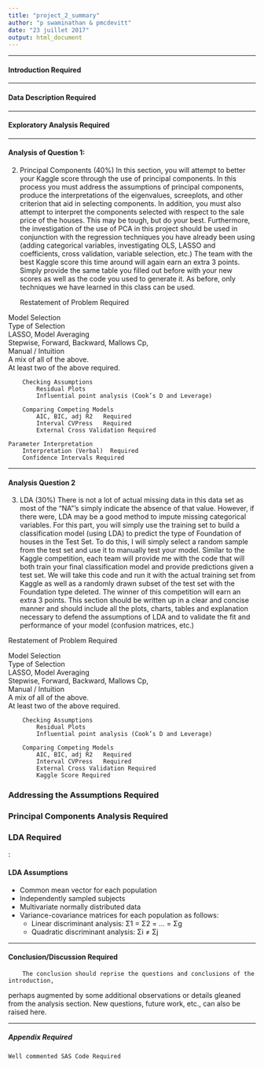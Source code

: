 ```yaml
---
title: "project_2_summary"
author: "p swaminathan & pmcdevitt"
date: "23 juillet 2017"
output: html_document
---
```


***

#### __Introduction__ Required  

***

#### __Data Description__  Required  

***

#### __Exploratory Analysis__ Required  

***

#### __Analysis of Question 1:__  

2. Principal Components (40%)
In this section, you will attempt to better your Kaggle score through the use of principal components.  In this process you must address the assumptions of principal components, produce the interpretations of the eigenvalues, screeplots, and other criterion that aid in selecting components.  In addition, you must also attempt to interpret the components selected with respect to the sale price of the houses.  This may be tough, but do your best.  Furthermore, the investigation of the use of PCA in this project should be used in conjunction with the regression techniques you have already been using (adding categorical variables, investigating OLS, LASSO and coefficients, cross validation, variable selection, etc.)  The team with the best Kaggle score this time around will again earn an extra 3 points.   Simply provide the same table you filled out before with your new scores as well as the code you used to generate it.  As before, only techniques we have learned in this class can be used.  

	Restatement of Problem Required  

Model Selection  
		Type of Selection  
			LASSO, Model Averaging  
			Stepwise, Forward, Backward, Mallows Cp,   
			Manual / Intuition  
			A mix of all of the above.   
			At least two of the above required.  

		Checking Assumptions  
			Residual Plots  
			Influential point analysis (Cook’s D and Leverage)  

		Comparing Competing Models  
			AIC, BIC, adj R2   Required  
			Interval CVPress   Required  
			External Cross Validation Required  
	
	Parameter Interpretation  
		Interpretation (Verbal)  Required  
		Confidence Intervals Required  

***

#### __Analysis Question 2__  

3. LDA (30%)
There is not a lot of actual missing data in this data set as most of the “NA”’s simply indicate the absence of that value.  However, if there were, LDA may be a good method to impute missing categorical variables.  For this part, you will simply use the training set to build a classification model (using LDA) to predict the type of Foundation of houses in the Test Set.  To do this, I will simply select a random sample from the test set and use it to manually test your model.  Similar to the Kaggle competition, each team will provide me with the code that will both train your final classification model and provide predictions given a test set.  We will take this code and run it with the actual training set from Kaggle as well as a randomly drawn subset of the test set with the Foundation type deleted.  The winner of this competition will earn an extra 3 points. 
This section should be written up in a clear and concise manner and should include all the plots, charts, tables and explanation necessary to defend the assumptions of LDA and to validate the fit and performance of your model (confusion matrices, etc.)  




Restatement of Problem Required  

Model Selection  
		Type of Selection  
			LASSO, Model Averaging  
			Stepwise, Forward, Backward, Mallows Cp,  
			Manual / Intuition  
			A mix of all of the above.  
			At least two of the above required.  
 
		Checking Assumptions  
			Residual Plots  
			Influential point analysis (Cook’s D and Leverage)  

		Comparing Competing Models  
			AIC, BIC, adj R2   Required  
			Interval CVPress   Required  
			External Cross Validation Required  
			Kaggle Score Required  
	
###	__Addressing the Assumptions Required__  

###	__Principal Components Analysis Required__  
	
###	__LDA Required__  
:

#### __LDA Assumptions__  

 * Common mean vector for each population  
 * Independently sampled subjects  
 * Multivariate normally distributed data  
 * Variance-covariance matrices for each population as follows:  
 	- Linear discriminant analysis: Σ1 = Σ2 = ... = Σg  
 	- Quadratic discriminant analysis: Σi ≠ Σj  
 	
***

#### __Conclusion/Discussion Required__  
		The conclusion should reprise the questions and conclusions of the introduction,
perhaps augmented by some additional observations or details gleaned from the analysis
section. New questions, future work, etc., can also be raised here.  


***

##### __Appendix Required__  
	Well commented SAS Code Required  
